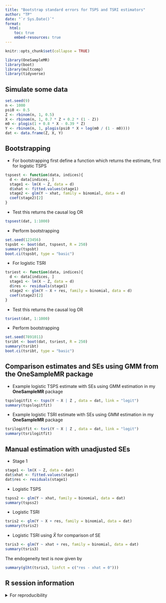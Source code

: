 ```yaml
---
title: "Bootstrap standard errors for TSPS and TSRI estimators"
author: "TP"
date: "`r Sys.Date()`"
format:
  html:
    toc: true
    embed-resources: true
---
```


```r
knitr::opts_chunk$set(collapse = TRUE)
```

```r
library(OneSampleMR)
library(boot)
library(multcomp)
library(tidyverse)
```

## Simulate some data

```r
set.seed(9)
n <- 1000
psi0 <- 0.5
Z <- rbinom(n, 1, 0.5)
X <- rbinom(n, 1, 0.7 * Z + 0.2 * (1 - Z))
m0 <- plogis(1 + 0.8 * X - 0.39 * Z)
Y <- rbinom(n, 1, plogis(psi0 * X + log(m0 / (1 - m0))))
dat <- data.frame(Z, X, Y)
```

## Bootstrapping

* For bootstrapping first define a function which returns the estimate, first for logistic TSPS

```r
tspsest <- function(data, indices){
  d <- data[indices, ]
  stage1 <- lm(X ~ Z, data = d)
  d$xhat <- fitted.values(stage1)
  stage2 <- glm(Y ~ xhat, family = binomial, data = d)
  coef(stage2)[2]
}
```

* Test this returns the causal log OR
```r
tspsest(dat, 1:1000)
```

* Perform bootstrapping

```r
set.seed(123456)
tspsbt <- boot(dat, tspsest, R = 250)
summary(tspsbt)
boot.ci(tspsbt, type = "basic")
```

* For logistic TSRI

```r
tsriest <- function(data, indices){
  d <- data[indices, ]
  stage1 <- lm(X ~ Z, data = d)
  d$res <- residuals(stage1)
  stage2 <- glm(Y ~ X + res, family = binomial, data = d)
  coef(stage2)[2]
}
```

* Test this returns the causal log OR

```r
tsriest(dat, 1:1000)
```

* Perform bootstrapping

```r
set.seed(7891011)
tsribt <- boot(dat, tsriest, R = 250)
summary(tsribt)
boot.ci(tsribt, type = "basic")
```

## Comparison estimates and SEs using GMM from the OneSampleMR package

* Example logistic TSPS estimate with SEs using GMM estimation in my **OneSampleMR** package

```r
tspslogitfit <- tsps(Y ~ X | Z , data = dat, link = "logit")
summary(tspslogitfit)
```

* Example logistic TSRI estimate with SEs using GMM estimation in my **OneSampleMR** package

```r
tsrilogitfit <- tsri(Y ~ X | Z , data = dat, link = "logit")
summary(tsrilogitfit)
```

## Manual estimation with unadjusted SEs

* Stage 1

```r
stage1 <- lm(X ~ Z, data = dat)
dat$xhat <- fitted.values(stage1)
dat$res <- residuals(stage1)
```

* Logistic TSPS

```r
tspss2 <- glm(Y ~ xhat, family = binomial, data = dat)
summary(tspss2)
```

* Logistic TSRI

```r
tsris2 <- glm(Y ~ X + res, family = binomial, data = dat)
summary(tsris2)
```

* Logistic TSRI using $\widehat{X}$ for comparison of SE

```r
tsris3 <- glm(Y ~ xhat + res, family = binomial, data = dat)
summary(tsris3)
```
The endogeneity test is now given by
```r
summary(glht(tsris3, linfct = c("res - xhat = 0")))
```
## R session information

<details>
<summary>For reproducibility</summary>
```r
quarto::quarto_version()
sessioninfo::session_info()
```
</details>
